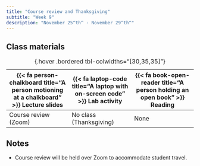 ```yaml
---
title: "Course review and Thanksgiving"
subtitle: "Week 9"
description: "November 25^th^ - November 29^th^"
---
```


## Class materials

| {{< fa person-chalkboard title="A person motioning at a chalkboard" >}} Lecture slides  |  {{< fa laptop-code title="A laptop with on-screen code" >}} Lab activity | {{< fa book-open-reader title="A person holding an open book" >}} Reading |
|----|----|----|
| Course review (Zoom) | No class (Thanksgiving) | None |
: {.hover .bordered tbl-colwidths="[30,35,35]"} 

## Notes

* Course review will be held over Zoom to accommodate student travel.
